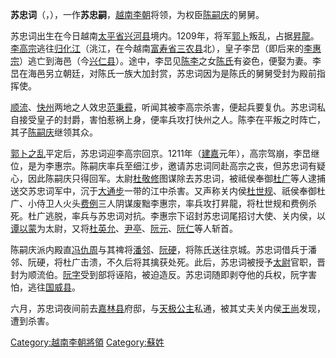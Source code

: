 {{unreferenced|time=2015-09-26T10:12:15+00:00}}
'''苏忠词'''（{{vie|v=Tô Trung Từ|hn=蘇忠詞}}，{{bd|？||1211年||catIdx=S}}），一作'''苏忠嗣'''，[[越南|越南]][[李朝_(越南)|李朝]]将领，为权臣[[陈嗣庆|陈嗣庆]]的舅舅。

苏忠词出生在今日越南[[太平省|太平省]][[兴河县|兴河县]]境内。1209年，将军[[郭卜|郭卜]]叛乱，占据[[昇龍|昇龍]]。[[李高宗|李高宗]]逃往[[归化江|归化江]]（洮江，在今越南[[富寿省|富寿省]][[三农县|三农县]]北），皇子李旵（即后来的[[李惠宗|李惠宗]]）逃亡到海邑（今[[兴仁县|兴仁县]]）。途中，李旵见[[陈李|陈李]]之女[[靈慈國母|陈氏]]有姿色，便娶为妻。李旵在海邑另立朝廷，对陈氏一族大加封赏，苏忠词因为是陈氏的舅舅受封为殿前指挥使。

[[顺流|顺流]]、[[快州|快州]]两地之人效忠[[范秉彛|范秉彛]]，听闻其被李高宗杀害，便起兵要复仇。苏忠词私自接受皇子的封爵，害怕惹祸上身，便率兵攻打快州之人。陈李在平叛之时阵亡，其子[[陈嗣庆|陈嗣庆]]继领其众。

[[郭卜之乱|郭卜之乱]]平定后，苏忠词迎李高宗回京。1211年（[[建嘉|建嘉]]元年），高宗驾崩，李旵继位，是为李惠宗。陈嗣庆率兵至细江步，邀请苏忠词同赴高宗之丧，但苏忠词有疑心，因此陈嗣庆只得回军。太尉[[杜敬修|杜敬修]]图谋除去苏忠词，被祗侯奉御[[杜广|杜广]]等人逮捕送交苏忠词军中，沉于[[大通步|大通步]]一带的江中杀害。又声称关内侯[[杜世规|杜世规]]、祇侯奉御杜广、小侍卫人火头[[费例|费例]]三人阴谋废黜李惠宗，率兵攻打昇龍，将杜世规和费例杀死。杜广逃脱，率兵与苏忠词对抗。李惠宗下诏封苏忠词尾招讨大使、关内侯，以[[谭以蒙|谭以蒙]]为太尉，又将[[杜英允|杜英允]]、[[尹亭|尹亭]]、[[阮元|阮元]]、[[阮仁|阮仁]]等人斩首。

陈嗣庆派内殿直[[冯仇周|冯仇周]]与其禆将[[潘邻|潘邻]]、[[阮硬|阮硬]]，将陈氏送往京城。苏忠词借兵于潘邻、阮硬，将杜广击溃，不久后将其擒获处死。此后，苏忠词被授予[[太尉|太尉]]官职，晋封为顺流伯。[[阮字|阮字]]受到部将诬陷，被迫造反。苏忠词随即剥夺他的兵权，阮字害怕，逃往[[国威县|国威县]]。

六月，苏忠词夜间前去[[嘉林县|嘉林县]]府邸，与[[天极公主|天极公主]]私通，被其丈夫关内侯[[王尚|王尚]]发现，遭到杀害。

[[Category:越南李朝將領|Category:越南李朝將領]]
[[Category:蘇姓|Category:蘇姓]]